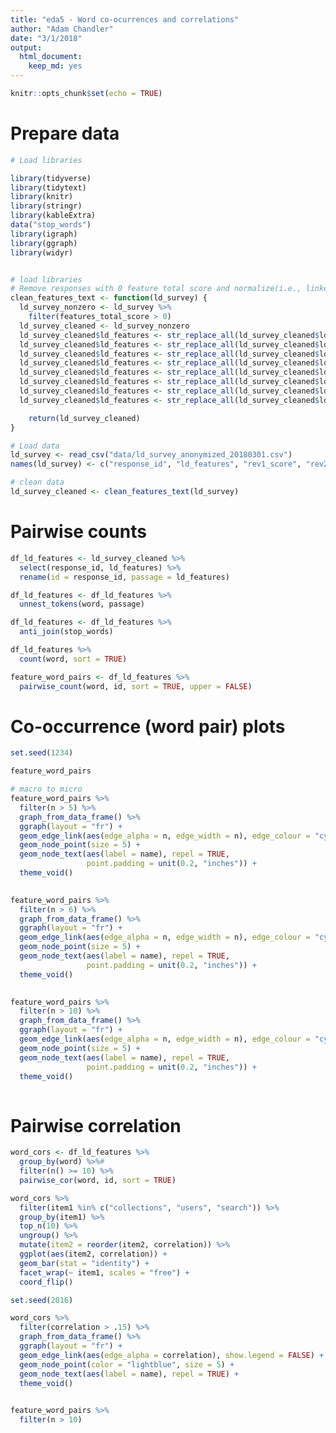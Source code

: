 ```yaml
---
title: "eda5 - Word co-ocurrences and correlations"
author: "Adam Chandler"
date: "3/1/2018"
output: 
  html_document: 
    keep_md: yes
---
```


```r
knitr::opts_chunk$set(echo = TRUE)
```

# Prepare data

```r

# Load libraries

library(tidyverse)
library(tidytext)
library(knitr)
library(stringr)
library(kableExtra)
data("stop_words")
library(igraph)
library(ggraph)
library(widyr)


# load libraries
# Remove responses with 0 feature total score and normalize(i.e., linked data)
clean_features_text <- function(ld_survey) {
  ld_survey_nonzero <- ld_survey %>%
    filter(features_total_score > 0)
  ld_survey_cleaned <- ld_survey_nonzero
  ld_survey_cleaned$ld_features <- str_replace_all(ld_survey_cleaned$ld_features, regex("linked data", ignore_case = TRUE), "linked_data")
  ld_survey_cleaned$ld_features <- str_replace_all(ld_survey_cleaned$ld_features, regex("linked open data", ignore_case = TRUE), "linked_data")
  ld_survey_cleaned$ld_features <- str_replace_all(ld_survey_cleaned$ld_features, regex(" lod ", ignore_case = TRUE), " linked_data ")
  ld_survey_cleaned$ld_features <- str_replace_all(ld_survey_cleaned$ld_features, regex(" user ", ignore_case = TRUE), " users ")
  ld_survey_cleaned$ld_features <- str_replace_all(ld_survey_cleaned$ld_features, regex("collection ", ignore_case = TRUE), "collections ")  
  ld_survey_cleaned$ld_features <- str_replace_all(ld_survey_cleaned$ld_features, regex("resource ", ignore_case = TRUE), "resources ")  
  ld_survey_cleaned$ld_features <- str_replace_all(ld_survey_cleaned$ld_features, regex("library ", ignore_case = TRUE), "libraries ")  
  ld_survey_cleaned$ld_features <- str_replace_all(ld_survey_cleaned$ld_features, regex("author ", ignore_case = TRUE), "authors ")  

    return(ld_survey_cleaned)
}

# Load data
ld_survey <- read_csv("data/ld_survey_anonymized_20180301.csv")
names(ld_survey) <- c("response_id", "ld_features", "rev1_score", "rev2_score", "rev3_score", "rev4_score", "features_total_score")

# clean data
ld_survey_cleaned <- clean_features_text(ld_survey)

```

# Pairwise counts


```r

df_ld_features <- ld_survey_cleaned %>%
  select(response_id, ld_features) %>%
  rename(id = response_id, passage = ld_features)

df_ld_features <- df_ld_features %>%
  unnest_tokens(word, passage)

df_ld_features <- df_ld_features %>%
  anti_join(stop_words)

df_ld_features %>%
  count(word, sort = TRUE)

feature_word_pairs <- df_ld_features %>%
  pairwise_count(word, id, sort = TRUE, upper = FALSE)


```

# Co-occurrence (word pair) plots

```r

set.seed(1234)

feature_word_pairs

# macro to micro
feature_word_pairs %>%
  filter(n > 5) %>%
  graph_from_data_frame() %>%
  ggraph(layout = "fr") +
  geom_edge_link(aes(edge_alpha = n, edge_width = n), edge_colour = "cyan4") +
  geom_node_point(size = 5) +
  geom_node_text(aes(label = name), repel = TRUE, 
                 point.padding = unit(0.2, "inches")) +
  theme_void()
  

feature_word_pairs %>%
  filter(n > 6) %>%
  graph_from_data_frame() %>%
  ggraph(layout = "fr") +
  geom_edge_link(aes(edge_alpha = n, edge_width = n), edge_colour = "cyan4") +
  geom_node_point(size = 5) +
  geom_node_text(aes(label = name), repel = TRUE, 
                 point.padding = unit(0.2, "inches")) +
  theme_void()
  

feature_word_pairs %>%
  filter(n > 10) %>%
  graph_from_data_frame() %>%
  ggraph(layout = "fr") +
  geom_edge_link(aes(edge_alpha = n, edge_width = n), edge_colour = "cyan4") +
  geom_node_point(size = 5) +
  geom_node_text(aes(label = name), repel = TRUE, 
                 point.padding = unit(0.2, "inches")) +
  theme_void()
  
```

# Pairwise correlation

```r

word_cors <- df_ld_features %>%
  group_by(word) %>%#
  filter(n() >= 10) %>%
  pairwise_cor(word, id, sort = TRUE)

word_cors %>%
  filter(item1 %in% c("collections", "users", "search")) %>%
  group_by(item1) %>%
  top_n(10) %>%
  ungroup() %>%
  mutate(item2 = reorder(item2, correlation)) %>%
  ggplot(aes(item2, correlation)) +
  geom_bar(stat = "identity") +
  facet_wrap(~ item1, scales = "free") +
  coord_flip()

set.seed(2016)

word_cors %>%
  filter(correlation > .15) %>%
  graph_from_data_frame() %>%
  ggraph(layout = "fr") +
  geom_edge_link(aes(edge_alpha = correlation), show.legend = FALSE) +
  geom_node_point(color = "lightblue", size = 5) +
  geom_node_text(aes(label = name), repel = TRUE) +
  theme_void()
  

feature_word_pairs %>%
  filter(n > 10)

```

